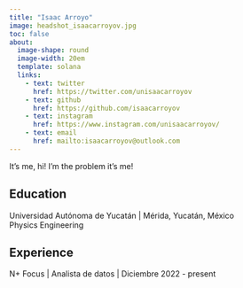 ```yaml
---
title: "Isaac Arroyo"
image: headshot_isaacarroyov.jpg
toc: false
about:
  image-shape: round
  image-width: 20em
  template: solana
  links:
    - text: twitter
      href: https://twitter.com/unisaacarroyov
    - text: github
      href: https://github.com/isaacarroyov
    - text: instagram
      href: https://www.instagram.com/unisaacarroyov/
    - text: email
      href: mailto:isaacarroyov@outlook.com
---
```


:::{#hero-heading}

It's me, hi! I'm the problem it's me!

## Education

Universidad Autónoma de Yucatán | Mérida, Yucatán, México  
Physics Engineering


## Experience

N+ Focus | Analista de datos | Diciembre 2022 - present

:::